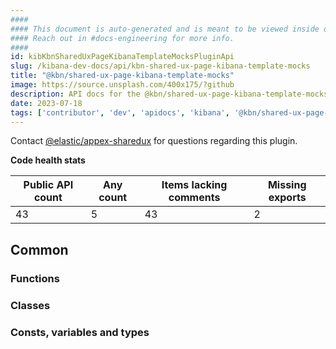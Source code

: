 ```yaml
---
####
#### This document is auto-generated and is meant to be viewed inside our experimental, new docs system.
#### Reach out in #docs-engineering for more info.
####
id: kibKbnSharedUxPageKibanaTemplateMocksPluginApi
slug: /kibana-dev-docs/api/kbn-shared-ux-page-kibana-template-mocks
title: "@kbn/shared-ux-page-kibana-template-mocks"
image: https://source.unsplash.com/400x175/?github
description: API docs for the @kbn/shared-ux-page-kibana-template-mocks plugin
date: 2023-07-18
tags: ['contributor', 'dev', 'apidocs', 'kibana', '@kbn/shared-ux-page-kibana-template-mocks']
---
```




Contact [@elastic/appex-sharedux](https://github.com/orgs/elastic/teams/appex-sharedux) for questions regarding this plugin.

**Code health stats**

| Public API count  | Any count | Items lacking comments | Missing exports |
|-------------------|-----------|------------------------|-----------------|
| 43 | 5 | 43 | 2 |

## Common

### Functions
<DocDefinitionList data={kbnSharedUxPageKibanaTemplateMocksObj.common.functions}/>

### Classes
<DocDefinitionList data={kbnSharedUxPageKibanaTemplateMocksObj.common.classes}/>

### Consts, variables and types
<DocDefinitionList data={kbnSharedUxPageKibanaTemplateMocksObj.common.misc}/>

